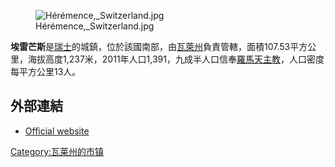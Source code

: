[[Image:Hérémence,_Switzerland.jpg|right]]

'''埃雷芒斯'''是[[瑞士|瑞士]]的城鎮，位於該國南部，由[[瓦萊州|瓦萊州]]負責管轄，面積107.53平方公里，海拔高度1,237米，2011年人口1,391，九成半人口信奉[[羅馬天主教|羅馬天主教]]，人口密度每平方公里13人。

==外部連結==
* [http://www.heremence.ch Official website]{{Wayback|url=http://www.heremence.ch/ |date=20030613100247 }} {{fr icon}}

{{Switzerland-geo-stub}}
[[Category:瓦莱州的市镇|Category:瓦莱州的市镇]]